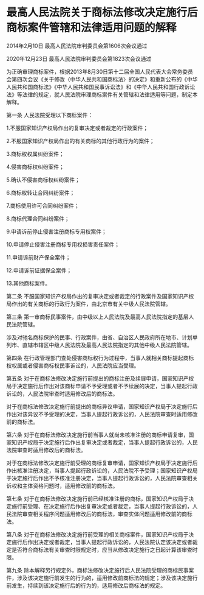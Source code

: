 # 最高人民法院关于商标法修改决定施行后商标案件管辖和法律适用问题的解释

2014年2月10日 最高人民法院审判委员会第1606次会议通过

2020年12月23日 最高人民法院审判委员会第1823次会议通过

  

为正确审理商标案件，根据2013年8月30日第十二届全国人民代表大会常务委员会第四次会议《关于修改〈中华人民共和国商标法〉的决定》和重新公布的《中华人民共和国商标法》《中华人民共和国民事诉讼法》和《中华人民共和国行政诉讼法》等法律的规定，就人民法院审理商标案件有关管辖和法律适用等问题，制定本解释。

第一条 人民法院受理以下商标案件：

1.不服国家知识产权局作出的复审决定或者裁定的行政案件；

2.不服国家知识产权局作出的有关商标的其他行政行为的案件；

3.商标权权属纠纷案件；

4.侵害商标权纠纷案件；

5.确认不侵害商标权纠纷案件；

6.商标权转让合同纠纷案件；

7.商标使用许可合同纠纷案件；

8.商标代理合同纠纷案件；

9.申请诉前停止侵害注册商标专用权案件；

10.申请停止侵害注册商标专用权损害责任案件；

11.申请诉前财产保全案件；

12.申请诉前证据保全案件；

13.其他商标案件。

第二条 不服国家知识产权局作出的复审决定或者裁定的行政案件及国家知识产权局作出的有关商标的行政行为案件，由北京市有关中级人民法院管辖。

第三条 第一审商标民事案件，由中级以上人民法院及最高人民法院指定的基层人民法院管辖。

涉及对驰名商标保护的民事、行政案件，由省、自治区人民政府所在地市、计划单列市、直辖市辖区中级人民法院及最高人民法院指定的其他中级人民法院管辖。

第四条 在行政管理部门查处侵害商标权行为过程中，当事人就相关商标提起商标权权属或者侵害商标权民事诉讼的，人民法院应当受理。

第五条 对于在商标法修改决定施行前提出的商标注册及续展申请，国家知识产权局于决定施行后作出对该商标申请不予受理或者不予续展的决定，当事人提起行政诉讼的，人民法院审查时适用修改后的商标法。

对于在商标法修改决定施行前提出的商标异议申请，国家知识产权局于决定施行后作出对该异议不予受理的决定，当事人提起行政诉讼的，人民法院审查时适用修改前的商标法。

第六条 对于在商标法修改决定施行前当事人就尚未核准注册的商标申请复审，国家知识产权局于决定施行后作出复审决定或者裁定，当事人提起行政诉讼的，人民法院审查时适用修改后的商标法。

对于在商标法修改决定施行前受理的商标复审申请，国家知识产权局于决定施行后作出核准注册决定，当事人提起行政诉讼的，人民法院不予受理；国家知识产权局于决定施行后作出不予核准注册决定，当事人提起行政诉讼的，人民法院审查相关诉权和主体资格问题时，适用修改前的商标法。

第七条 对于在商标法修改决定施行前已经核准注册的商标，国家知识产权局于决定施行前受理、在决定施行后作出复审决定或者裁定，当事人提起行政诉讼的，人民法院审查相关程序问题适用修改后的商标法，审查实体问题适用修改前的商标法。

第八条 对于在商标法修改决定施行前受理的相关商标案件，国家知识产权局于决定施行后作出决定或者裁定，当事人提起行政诉讼的，人民法院认定该决定或者裁定是否符合商标法有关审查时限规定时，应当从修改决定施行之日起计算该审查时限。

第九条 除本解释另行规定外，商标法修改决定施行后人民法院受理的商标民事案件，涉及该决定施行前发生的行为的，适用修改前商标法的规定；涉及该决定施行前发生，持续到该决定施行后的行为的，适用修改后商标法的规定。